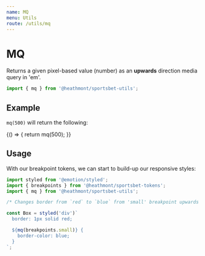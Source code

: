 ```yaml
---
name: MQ
menu: Utils
route: /utils/mq
---
```



# MQ

Returns a given pixel-based value (number) as an **upwards** direction media query in 'em'.

```js
import { mq } from '@heathmont/sportsbet-utils';
```

## Example

`mq(500)` will return the following:

<Playground>
  {() => {
    return mq(500);
  }}
</Playground>

## Usage

With our breakpoint tokens, we can start to build-up our responsive styles:

```jsx
import styled from '@emotion/styled';
import { breakpoints } from '@heathmont/sportsbet-tokens';
import { mq } from '@heathmont/sportsbet-utils';

/* Changes border from `red` to `blue` from 'small' breakpoint upwards */

const Box = styled('div')`
  border: 1px solid red;

  ${mq(breakpoints.small)} {
    border-color: blue;
  }
`;
```
